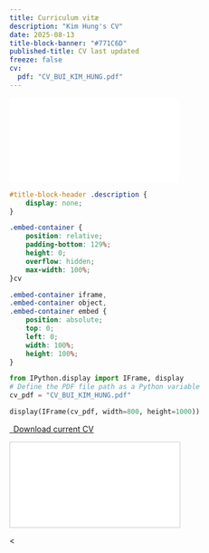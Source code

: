 ```yaml
---
title: Curriculum vitæ
description: "Kim Hung's CV"
date: 2025-08-13
title-block-banner: "#771C6D"
published-title: CV last updated
freeze: false
cv:
  pdf: "CV_BUI_KIM_HUNG.pdf"
---
```

![](CV_BUI_KIM_HUNG.pdf)


```css
#title-block-header .description {
    display: none;
}
```

```css
.embed-container {
    position: relative;
    padding-bottom: 129%;
    height: 0;
    overflow: hidden;
    max-width: 100%;
}cv

.embed-container iframe,
.embed-container object,
.embed-container embed {
    position: absolute;
    top: 0;
    left: 0;
    width: 100%;
    height: 100%;
}

```
```python
from IPython.display import IFrame, display
# Define the PDF file path as a Python variable
cv_pdf = "CV_BUI_KIM_HUNG.pdf"

display(IFrame(cv_pdf, width=800, height=1000))
```

```{=html}
<!-- Download button -->
<p class="text-center">
  <a class="btn btn-primary btn-lg cv-download" href="{{ cv_pdf }}" target="_blank">
    <i class="fa-solid fa-file-arrow-down"></i>&ensp;Download current CV
  </a>
</p>

<!-- Embedded PDF -->
<div class="embed-container">
  <iframe src="{{ cv_pdf }}" style="border: 0.5px solid #ccc;"></iframe>
</div>
</div>
```

<